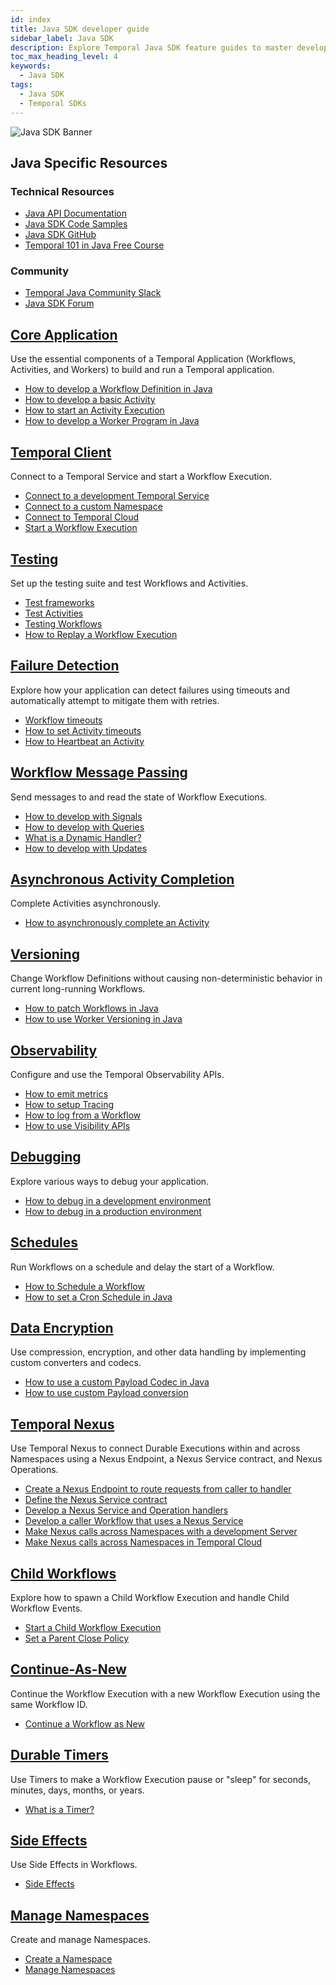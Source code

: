 ```yaml
---
id: index
title: Java SDK developer guide
sidebar_label: Java SDK
description: Explore Temporal Java SDK feature guides to master developing Temporal Applications. Learn how to build Workflows, Activities, and Workers, connect to Temporal Services, set up a testing suite, handle failure detection, send messages, complete Activities asynchronously, implement Versioning, use Observability, debug applications, schedule Workflows
toc_max_heading_level: 4
keywords:
  - Java SDK
tags:
  - Java SDK
  - Temporal SDKs
---
```



![Java SDK Banner](/img/assets/banner-java-temporal.png)

<div className="resources-card">
  <h2>Java Specific Resources</h2>
  <div className="resources-content">
    <div className="resources-section">
      <h3>Technical Resources</h3>
      <ul>
        <li><a href="https://javadoc.io/doc/io.temporal/temporal-sdk">Java API Documentation</a></li>
        <li><a href="https://github.com/temporalio/samples-java">Java SDK Code Samples</a></li>
        <li><a href="https://github.com/temporalio/sdk-java">Java SDK GitHub</a></li>
        <li><a href="https://learn.temporal.io/courses/temporal_101/java/">Temporal 101 in Java Free Course</a></li>
      </ul>
    </div>
    <div className="resources-section">
      <h3>Community</h3>
      <ul>
        <li><a href="https://temporalio.slack.com/archives/CTT84KXK9">Temporal Java Community Slack</a></li>
        <li><a href="https://community.temporal.io/tag/java-sdk">Java SDK Forum</a></li>
      </ul>
    </div>
  </div>
</div>

<div className="feature-grid">
  <div className="feature-card">
    <h2><a href="/develop/java/core-application">Core Application</a></h2>
    <p>Use the essential components of a Temporal Application (Workflows, Activities, and Workers) to build and run a Temporal application.</p>
    <ul>
      <li><a href="/develop/java/core-application#develop-workflows">How to develop a Workflow Definition in Java</a></li>
      <li><a href="/develop/java/core-application#develop-activities">How to develop a basic Activity</a></li>
      <li><a href="/develop/java/core-application#activity-execution">How to start an Activity Execution</a></li>
      <li><a href="/develop/java/core-application#run-a-dev-worker">How to develop a Worker Program in Java</a></li>
    </ul>
  </div>

  <div className="feature-card">
    <h2><a href="/develop/java/temporal-clients">Temporal Client</a></h2>
    <p>Connect to a Temporal Service and start a Workflow Execution.</p>
    <ul>
      <li><a href="/develop/java/temporal-clients#connect-to-development-service">Connect to a development Temporal Service</a></li>
      <li><a href="/develop/java/temporal-clients#connect-to-custom-namespace">Connect to a custom Namespace</a></li>
      <li><a href="/develop/java/temporal-clients#connect-to-temporal-cloud">Connect to Temporal Cloud</a></li>
      <li><a href="/develop/java/temporal-clients#start-workflow-execution">Start a Workflow Execution</a></li>
    </ul>
  </div>

  <div className="feature-card">
    <h2><a href="/develop/java/testing-suite">Testing</a></h2>
    <p>Set up the testing suite and test Workflows and Activities.</p>
    <ul>
      <li><a href="/develop/java/testing-suite#test-frameworks">Test frameworks</a></li>
      <li><a href="/develop/java/testing-suite#test-activities">Test Activities</a></li>
      <li><a href="/develop/java/testing-suite#test-workflows">Testing Workflows</a></li>
      <li><a href="/develop/java/testing-suite#replay">How to Replay a Workflow Execution</a></li>
    </ul>
  </div>

  <div className="feature-card">
    <h2><a href="/develop/java/failure-detection">Failure Detection</a></h2>
    <p>Explore how your application can detect failures using timeouts and automatically attempt to mitigate them with retries.</p>
    <ul>
      <li><a href="/develop/java/failure-detection#workflow-timeouts">Workflow timeouts</a></li>
      <li><a href="/develop/java/failure-detection#activity-timeouts">How to set Activity timeouts</a></li>
      <li><a href="/develop/java/failure-detection#activity-heartbeats">How to Heartbeat an Activity</a></li>
    </ul>
  </div>

  <div className="feature-card">
    <h2><a href="/develop/java/message-passing">Workflow Message Passing</a></h2>
    <p>Send messages to and read the state of Workflow Executions.</p>
    <ul>
      <li><a href="/develop/java/message-passing#signals">How to develop with Signals</a></li>
      <li><a href="/develop/java/message-passing#queries">How to develop with Queries</a></li>
      <li><a href="/develop/java/message-passing#dynamic-handler">What is a Dynamic Handler?</a></li>
      <li><a href="/develop/java/message-passing#updates">How to develop with Updates</a></li>
    </ul>
  </div>

  <div className="feature-card">
    <h2><a href="/develop/java/asynchronous-activity-completion">Asynchronous Activity Completion</a></h2>
    <p>Complete Activities asynchronously.</p>
    <ul>
      <li><a href="/develop/java/asynchronous-activity-completion">How to asynchronously complete an Activity</a></li>
    </ul>
  </div>

  <div className="feature-card">
    <h2><a href="/develop/java/versioning">Versioning</a></h2>
    <p>Change Workflow Definitions without causing non-deterministic behavior in current long-running Workflows.</p>
    <ul>
      <li><a href="/develop/java/versioning#patching">How to patch Workflows in Java</a></li>
      <li><a href="/develop/java/versioning#worker-versioning">How to use Worker Versioning in Java</a></li>
    </ul>
  </div>

  <div className="feature-card">
    <h2><a href="/develop/java/observability">Observability</a></h2>
    <p>Configure and use the Temporal Observability APIs.</p>
    <ul>
      <li><a href="/develop/java/observability#metrics">How to emit metrics</a></li>
      <li><a href="/develop/java/observability#tracing">How to setup Tracing</a></li>
      <li><a href="/develop/java/observability#logging">How to log from a Workflow</a></li>
      <li><a href="/develop/java/observability#visibility">How to use Visibility APIs</a></li>
    </ul>
  </div>

  <div className="feature-card">
    <h2><a href="/develop/java/debugging">Debugging</a></h2>
    <p>Explore various ways to debug your application.</p>
    <ul>
      <li><a href="/develop/java/debugging#debug-in-a-development-environment">How to debug in a development environment</a></li>
      <li><a href="/develop/java/debugging#debug-in-a-production-environment">How to debug in a production environment</a></li>
    </ul>
  </div>

  <div className="feature-card">
    <h2><a href="/develop/java/schedules">Schedules</a></h2>
    <p>Run Workflows on a schedule and delay the start of a Workflow.</p>
    <ul>
      <li><a href="/develop/java/schedules#schedule-a-workflow">How to Schedule a Workflow</a></li>
      <li><a href="/develop/java/schedules#cron-schedule">How to set a Cron Schedule in Java</a></li>
    </ul>
  </div>

  <div className="feature-card">
    <h2><a href="/develop/java/converters-and-encryption">Data Encryption</a></h2>
    <p>Use compression, encryption, and other data handling by implementing custom converters and codecs.</p>
    <ul>
      <li><a href="/develop/java/converters-and-encryption#custom-payload-codec">How to use a custom Payload Codec in Java</a></li>
      <li><a href="/develop/java/converters-and-encryption#custom-payload-conversion">How to use custom Payload conversion</a></li>
    </ul>
  </div>

  <div className="feature-card">
    <h2><a href="/develop/java/nexus">Temporal Nexus</a></h2>
    <p>Use Temporal Nexus to connect Durable Executions within and across Namespaces using a Nexus Endpoint, a Nexus Service contract, and Nexus Operations.</p>
    <ul>
      <li><a href="/develop/java/nexus#create-nexus-endpoint">Create a Nexus Endpoint to route requests from caller to handler</a></li>
      <li><a href="/develop/java/nexus#define-nexus-service-contract">Define the Nexus Service contract</a></li>
      <li><a href="/develop/java/nexus#develop-nexus-service-operation-handlers">Develop a Nexus Service and Operation handlers</a></li>
      <li><a href="/develop/java/nexus#develop-caller-workflow-nexus-service">Develop a caller Workflow that uses a Nexus Service</a></li>
      <li><a href="/develop/java/nexus#nexus-calls-across-namespaces-dev-server">Make Nexus calls across Namespaces with a development Server</a></li>
      <li><a href="/develop/java/nexus#nexus-calls-across-namespaces-temporal-cloud">Make Nexus calls across Namespaces in Temporal Cloud</a></li>
    </ul>
  </div>

  <div className="feature-card">
    <h2><a href="/develop/java/child-workflows">Child Workflows</a></h2>
    <p>Explore how to spawn a Child Workflow Execution and handle Child Workflow Events.</p>
    <ul>
      <li><a href="/develop/java/child-workflows#start-child-workflow">Start a Child Workflow Execution</a></li>
      <li><a href="/develop/java/child-workflows#parent-close-policy">Set a Parent Close Policy</a></li>
    </ul>
  </div>

  <div className="feature-card">
    <h2><a href="/develop/java/continue-as-new">Continue-As-New</a></h2>
    <p>Continue the Workflow Execution with a new Workflow Execution using the same Workflow ID.</p>
    <ul>
      <li><a href="/develop/java/continue-as-new">Continue a Workflow as New</a></li>
    </ul>
  </div>

  <div className="feature-card">
    <h2><a href="/develop/java/timers">Durable Timers</a></h2>
    <p>Use Timers to make a Workflow Execution pause or "sleep" for seconds, minutes, days, months, or years.</p>
    <ul>
      <li><a href="/develop/java/timers#timers">What is a Timer?</a></li>
    </ul>
  </div>

  <div className="feature-card">
    <h2><a href="/develop/java/side-effects">Side Effects</a></h2>
    <p>Use Side Effects in Workflows.</p>
    <ul>
      <li><a href="/develop/java/side-effects#side-effects">Side Effects</a></li>
    </ul>
  </div>

  <div className="feature-card">
    <h2><a href="/develop/java/namespaces">Manage Namespaces</a></h2>
    <p>Create and manage Namespaces.</p>
    <ul>
      <li><a href="/develop/java/namespaces#register-namespace">Create a Namespace</a></li>
      <li><a href="/develop/java/namespaces#manage-namespaces">Manage Namespaces</a></li>
    </ul>
  </div>
</div>

<style>
{`
  .resources-card {
    background: var(--ifm-color-emphasis-100);
    border: 1px solid var(--ifm-color-emphasis-300);
    border-radius: 8px;
    padding: 1.5rem;
    margin: 2rem 0;
    box-shadow: 0 1px 2px rgba(0, 0, 0, 0.05);
  }

  .resources-card h2 {
    margin-top: 0;
    color: var(--ifm-color-emphasis-800);
  }

  .resources-content {
    display: flex;
    gap: 2rem;
  }

  .resources-section {
    flex: 1;
  }

  .resources-section h3 {
    color: var(--ifm-color-emphasis-700);
    font-size: 1.1rem;
    margin-bottom: 1rem;
  }

  .resources-section ul {
    list-style: none;
    padding: 0;
    margin: 0;
  }

  .resources-section li {
    margin-bottom: 0.5rem;
  }

  .feature-grid {
    display: grid;
    grid-template-columns: repeat(auto-fill, minmax(300px, 1fr));
    gap: 1.5rem;
    margin: 2rem 0;
  }

  .feature-card {
    background: var(--ifm-color-emphasis-0);
    border: 1px solid var(--ifm-color-emphasis-300);
    border-radius: 8px;
    padding: 1.5rem;
    transition: all 0.5s cubic-bezier(0.4, 0, 0.2, 1);
    box-shadow: 0 1px 2px rgba(0, 0, 0, 0.05);
  }

  .feature-card:hover {
    border-color: var(--ifm-color-primary);
    box-shadow: 0 3px 10px rgba(0, 0, 0, 0.08);
    transform: translateY(-2px);
  }

  [data-theme='dark'] .feature-card {
    border-color: var(--ifm-color-emphasis-200);
    box-shadow: 0 1px 2px rgba(0, 0, 0, 0.1);
  }

  [data-theme='dark'] .feature-card:hover {
    box-shadow: 0 3px 10px rgba(0, 0, 0, 0.2);
  }

  .feature-card h2 {
    font-size: 1.25rem;
    margin-top: 0;
    margin-bottom: 1rem;
    color: var(--ifm-color-emphasis-900);
  }

  .feature-card h2 a {
    color: inherit;
    text-decoration: none;
    transition: color 0.5s cubic-bezier(0.4, 0, 0.2, 1);
  }

  .feature-card h2 a:hover {
    color: var(--ifm-color-primary);
  }

  .feature-card p {
    color: var(--ifm-color-emphasis-700);
    font-size: 0.95rem;
    margin-bottom: 1rem;
    line-height: 1.5;
  }

  .feature-card ul {
    list-style: none;
    padding: 0;
    margin: 0;
  }

  .feature-card li {
    margin-bottom: 0.5rem;
  }

  .feature-card li a {
    color: var(--ifm-color-emphasis-800);
    text-decoration: none;
    font-size: 0.9rem;
    display: inline-block;
    position: relative;
    transition: color 0.5s cubic-bezier(0.4, 0, 0.2, 1);
  }

  .feature-card li a:hover {
    color: var(--ifm-color-primary);
  }

  .feature-card li a::after {
    content: '';
    position: absolute;
    width: 100%;
    height: 1px;
    bottom: -1px;
    left: 0;
    background-color: var(--ifm-color-primary);
    transform: scaleX(0);
    transform-origin: bottom right;
    transition: transform 0.6s cubic-bezier(0.4, 0, 0.2, 1);
  }

  .feature-card li a:hover::after {
    transform: scaleX(1);
    transform-origin: bottom left;
  }

  @media (max-width: 768px) {
    .resources-content {
      flex-direction: column;
      gap: 1rem;
    }

    .feature-grid {
      grid-template-columns: 1fr;
    }
  }

  [data-theme='dark'] .resources-card {
    border-color: var(--ifm-color-emphasis-200);
    box-shadow: 0 1px 2px rgba(0, 0, 0, 0.1);
  }
`}
</style>
